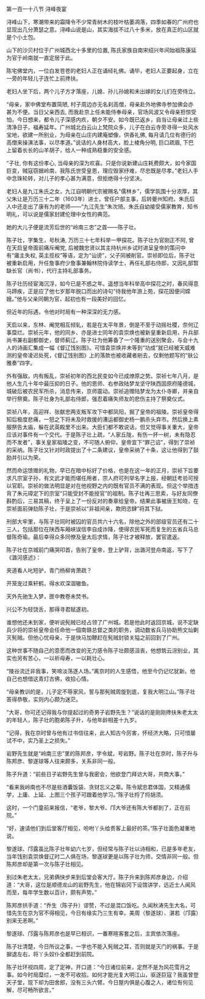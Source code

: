 

第一百一十八节 浔峰夜宴

浔峰山下，寒潮带来的霜降令不少常青树木的枝叶枯萎凋落，四季如春的广州府也显现出几分萧瑟之意。浔峰山说是山，其实海拔不过八十多米，放在真正的山区就是个小土包。

山下的沙贝村位于广州城西北十多里的位置, 陈氏家族自南宋绍兴年间始祖陈康延为官于岭南就一直定居于此。

陈宅佛堂内，一位白发苍苍的老妇人正在诵经礼佛。诵毕，老妇人正要起身，立在一旁的年轻儿子连忙上前搀扶。

老妇人坐下后，两个儿子方才落座，儿媳、孙儿孙媳和未出嫁的女儿们在旁侍立。

“母亲，家中佛堂布置简陋, 村子周边亦无名刹高僧，母亲赴外地佛寺参加佛会亦甚为不便。当日父亲西去, 而我赴京上任未能侍奉母亲，官场风波又令母亲担惊受怕，今日想来，都令儿子深感内疚，朝夕不安。如今既已返乡，自当让母亲过上些清净日子，福寿延年。广州城北白云山上梵院众多，儿子在白云寺旁寻得一处风水宝地，欲建一所别业，为母亲在山庄内建庵塑像，供香礼佛, 每月请几位有德行的高僧来操演法事，以尽孝道。”说话的人身材高大，脸上棱角分明, 巨口疏眉, 下巴上留着长长的山羊胡子，给人一种成熟稳重的安全感。

“子壮, 你有这份孝心, 当母亲的深为欢喜。只是你说新建山庄耗费颇大，如今家国巨变，贼寇窃据岭南，我陈氏世受皇恩，理应毁家纾难，尽忠既是尽孝。”老妇人手中念珠轮转，对儿子的孝心甚为满意，但拒绝得十分坚决。

老妇人是九江朱氏之女，九江自明朝代宗被赐名“儒林乡”，儒学氛围十分浓厚，其父朱让是万历三十二年（1603年）进士，曾任户部主事，后转夔州知府。朱氏后人中还走出了康有为的老师——“九江先生”朱次琦。朱氏自幼接受儒家教育，知书明礼，可以说是儒家封建伦理中女性的典范。

她的大儿子便是流芳后世的“岭南三忠”之首——陈子壮。

陈子壮，字集生，号秋涛, 万历三十七年科举一甲探花。陈子壮为官刚正不阿, 曾在天启皇帝面前痛斥阉党, 后被魏忠贤以其主持杭州乡试时进呈皇帝的策问中有“庸主失权, 英主揽权”等语，定为“讪谤”，父子同被削官。崇祯即位后，陈子壮被重新启用，升任詹事府少詹事兼翰林院侍读学士，再任礼部右侍郎，又因礼部暂缺长官（尚书），代行主持礼部事务。

陈子壮历经宦海沉浮，如今已是不惑之年。遥想当年科举高中探花之时，春风得意马蹄疾，正是应了他七岁那年脱口而出的诗句“待我他年游上苑，探花因便问嫦娥。”他与父亲同朝为官，起初也有一段美好的回忆。

但近年的际遇，令他对时局有一种深深的无力感。

天启以来，东林、阉党相互倾轧，若是在太平年景，倒是不至于动摇社稷，奈何辽事糜烂。崇祯元年，他的同乡、亦是进士同年的袁崇焕也被新皇重新启用，升兵部尚书兼右副都御史，督师蓟辽。陈子壮为他筹备了一个隆重的送别聚会，与会十九人的诗画汇集成一幅《督辽饯别图》。可惜袁崇焕并未等到“功成”就已经被天威难测的皇帝凌迟处死，《督辽饯别图》上的落款也被收藏者剜去，仅剩他题写的“肤公雅奏”四字。

外有强敌，内有叛乱，崇祯初年的西北民变如今已成燎原之势。崇祯七年八月，是他人生几十年中最压抑的日子。他的恩师、右参政陆梦龙坚守陕西固原府隆德城，城破后被农民军所杀，消息传来，京师震动。崇祯追赠陆梦龙为太仆寺卿，并亲自举行祭奠。陈子壮身为礼部右侍郎，强忍着痛失师友的悲伤主持了祭奠仪式。

崇祯八年，高迎祥、张献忠两支叛军攻下中都凤阳，掘了皇帝的祖陵。崇祯皇帝得知后极度悲痛，一怒之下将未及时救援的漕运都御史杨一鹏杀头弃市。然后换上素服祭告太庙，躲在武英殿里不出来。大臣们都不敢说话，但又觉得事关重大，皇帝应该对事件有一个交代。于是陈子壮上疏，“人家丘陇，有伤一抔一树，未有隐忍而不发者”，事关皇家祖陵之变，不可随人俯仰，皇帝宜下“罪己诏”，得到了崇祯的采纳。陈子壮又针对时政提出了十二条建议，皇帝采纳了十条，这让他得到了鼓励并引以为荣。

然而命运馈赠的礼物，早已在暗中标好了价格，也是在这一年的正月，崇祯下旨要求凡宗室子孙，有文武才能而堪任用者，宗人府可列举名字上报，经朝廷考验可授以官职。崇祯的做法明显是对在他视野之内的既有官员不满的表现。但这个举措违背了朱元璋定下的宗室“只能受封不能授官”的祖制。陈子壮再三思索，与好友同僚斟酌后，三易其稿，终于呈上了一份反对的奏章给皇帝。结果此事被唐王知晓，在崇祯面前弹劾陈子壮，于是崇祯以“非祖间亲，欺罔恣肆”将其下狱。

刑部大牢里，与陈子壮同时被囚的官员共六十六名，除他之外的部级官员还有二十三人，包括那位在陕西车厢峡误信李自成诈降，使得农民军死而复生的五省兵马总督陈奇瑜。最后幸得众多同僚及皇太后求情，陈子壮才被释放，罢官遣返。

陈子壮在京城前门痛哭叩首，告别了皇帝，登上驴背，出潞河登舟南返，写下了《潞河感述》：

夹道看人叱短驴，青门杨柳肯萧疏？

开笼宠过乘轩鹤，得水欢深涸辙鱼。

天外先驰生入梦，匣中教卷未焚书。

兴公不为轻饶舌，那得寻君赋遂初。

谁想他还未到家，便听说髡贼已经占领了广州城。若是他此时返回京城，说不定缺兵少将的崇祯皇帝会任命他一個南赣总督之类的职务，调动数省兵马协助熊文灿剿灭髡贼。但他心忧母亲，于是快马加鞭赶在髡贼封锁关隘之前回到了广州。

这种世事不随自己的意愿而改变的无力感令陈子壮颇感沮丧，他想筑云淙别业，其实也另有苦心，一以祈母寿，一以耗壮心。

“陵谷流迁非我事，笑啼淡荡逐人场。”离京时的人生感悟，他至今仍记忆犹新。他自己也想借这青灯古佛，收拾心情。

“母亲教训的是，儿子定不辱家风，誓与那髡贼周旋到底，复我大明江山。”陈子壮答得恭敬，实则内心颇为迷茫。

“大哥，你可还记得我与你提起过的奇男子岩野先生？”说话的是刚刚搀扶朱老太太的年轻人，陈子壮的胞弟陈子升，与他年龄相差十九岁。

“记得，我在京时曾与他有过书信往来，此人知古今厉害，怀经济大略，只可惜屡试不中，实乃圣上之损失。”

岩野先生就是“岭南三忠”里的陈邦彦，字令斌，号岩野。陈子壮在京时，陈子升与陈邦彦、黎遂球等人往来颇多，关系非同一般。

陈子升道：“前些日子岩野先生曾与我密会，他欲登门拜访大哥，共商大事。”

“看来我岭南也不尽是些酒囊饭袋、贪财忘义之辈。陈令斌忠君体国，又精通儒学，上庸、上延、上图三个孩子可跟着他学习。”陈子壮捋了捋胡须。

这时，一个门童前来报信，“老爷，黎大爷、邝大爷还有陈大爷都到了，正在前院。”

“好，速请他们到后堂客厅相见，吩咐丫头给贵客上最好的茶。”陈子壮面色凝重地说。

黎遂球、邝露虽比陈子壮年幼六七岁，但经常与陈子壮以诗相和，已是多年老友，当年饯别袁崇焕督辽时二人俱在场，黎遂球更是以陈子壮为师，交情非同一般。但陈邦彦却是第一次与陈子壮相见。

别过朱老太太，兄弟俩快步来到后堂会客大厅。陈子升来到陈邦彦身边，介绍道：“大哥，这位是顺德龙山的岩野先生，他在锦岩冈下设馆讲学，远近士人闻风而至，每年学生数以百计，颇有声势。”

陈邦彦拱手道：“乔生（陈子升）谬赞，不过是混口饭吃。久闻秋涛先生大名，可惜先生在京为官不得相见，今日有缘实乃三生有幸。美周（黎遂球）、湛若（邝露）别来无恙啊。”

黎遂球、邝露与陈邦彦也是早已相识，一番寒暄客套之后，主宾依次落座。

陈子壮清楚，今日所议之事，一字也不能入髡贼之耳，否则就是灭门的祸事。于是摒退左右，将丫头奴仆全都赶到前院。

陈子壮环视四周，定了定神，开口道：“今日诸位前来，定然不是为风花雪月之事。如今时局糜烂，一发不可收拾。如何才能光复大明江山，驱逐巨寇？我虽曾登天子堂，现下却为田舍郎，没有三头六臂。今日屋内俱是心腹之人，诸位有何见解，尽可畅所欲言。”

